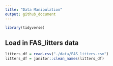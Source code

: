 ```yaml
---
title: "Data Manipulation"
output: github_document
---
```


```r
library(tidyverse)
```

## Load in FAS_litters data

```r
litters_df = read.csv("./data/FAS_litters.csv")
litters_df = janitor::clean_names(litters_df)
```